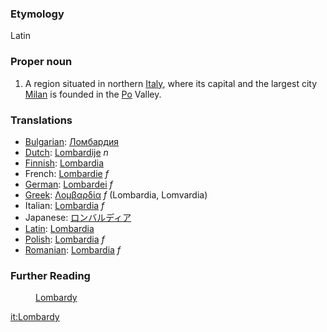 ===Etymology===

Latin

===Proper noun===

#A region situated in northern [[Italy]], where its capital and the largest city [[Milan]] is founded in the [[Po]] Valley.

===Translations===
*[[Bulgarian]]: [[Ломбардия]]
*[[Dutch]]: [[Lombardije]] ''n''
*[[Finnish]]: [[Lombardia]]
*French: [[Lombardie]] ''f''
*[[German]]: [[Lombardei]] ''f''
*[[Greek]]: [[Λομβαρδία]] ''f'' (Lombardia, Lomvardia)
*Italian: [[Lombardia]] ''f''
*Japanese: [[ロンバルディア]]
*[[Latin]]: [[Lombardia]]
*[[Polish]]: [[Lombardia]] ''f''
*[[Romanian]]: [[Lombardia]] ''f''

===Further Reading===

:[[w:Lombardy|Lombardy]]

[[it:Lombardy]]